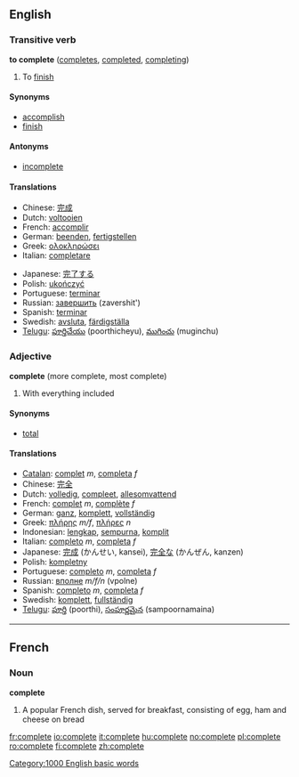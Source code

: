 ==English==

{{rank|distribute|ordinary|forms|948|complete|access|ways|grave}}

===Transitive verb===
'''to complete''' ([[completes]], [[completed]], [[completing]])

# To [[finish]]<!-- please improve -->

====Synonyms====
*[[accomplish]]
*[[finish]]

====Antonyms====
*[[incomplete]]

====Translations====
{{top}}
*Chinese: [[完成]]
*Dutch: [[voltooien]]
*French: [[accomplir]]
*German: [[beenden]], [[fertigstellen]]
*Greek: [[ολοκληρώσει]]
*Italian: [[completare]]
{{mid}}
*Japanese: [[完了する]]<!-- please check -->
*Polish: [[ukończyć]]
*Portuguese: [[terminar]]
*Russian: [[завершить]] (zavershit')
*Spanish: [[terminar]]
*Swedish: [[avsluta]], [[färdigställa]]
*[[Telugu]]: [[పూర్తిచేయు]] (poorthicheyu), [[ముగించు]] (muginchu)
{{bottom}}

===Adjective===
'''complete''' (more complete, most complete)

# With everything included

====Synonyms====
*[[total]]

====Translations====
*[[Catalan]]: [[complet]] ''m'', [[completa]] ''f''
*Chinese: [[完全]]
*Dutch: [[volledig]], [[compleet]], [[allesomvattend]]
*French: [[complet]] ''m'', [[complète]] ''f''
*German: [[ganz]], [[komplett]], [[vollständig]]
*Greek: [[πλήρης]] ''m/f'', [[πλήρες]] ''n''
*Indonesian: [[lengkap]], [[sempurna]], [[komplit]]
*Italian: [[completo]] ''m'', [[completa]] ''f''
*Japanese: [[完成]] (かんせい, kansei), [[完全]]な (かんぜん, kanzen)
*Polish: [[kompletny]]
*Portuguese: [[completo]] ''m'', [[completa]] ''f''
*Russian: [[вполне]] ''m/f/n'' (vpolne)
*Spanish: [[completo]] ''m'', [[completa]] ''f''
*Swedish: [[komplett]], [[fullständig]]
*[[Telugu]]: [[పూర్తి]] (poorthi), [[సంపూర్ణమైన]] (sampoornamaina)

----

==French==

===Noun===
'''complete'''

# A popular French dish, served for breakfast, consisting of egg, ham and cheese on bread

[[Category:1000 English basic words]]

[[fr:complete]]
[[io:complete]]
[[it:complete]]
[[hu:complete]]
[[no:complete]]
[[pl:complete]]
[[ro:complete]]
[[fi:complete]]
[[zh:complete]]